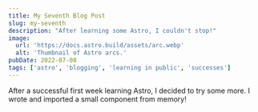 ```yaml
---
title: My Seventh Blog Post
slug: my-seventh
description: "After learning some Astro, I couldn't stop!"
image:
  url: 'https://docs.astro.build/assets/arc.webp'
  alt: 'Thumbnail of Astro arcs.'
pubDate: 2022-07-08
tags: ['astro', 'blogging', 'learning in public', 'successes']
---
```


After a successful first week learning Astro, I decided to try some more. I wrote and imported a small component from memory!
